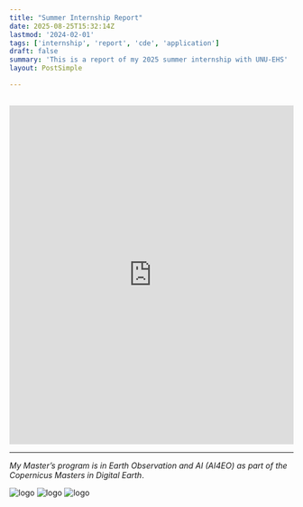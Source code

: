 ```yaml
---
title: "Summer Internship Report"
date: 2025-08-25T15:32:14Z
lastmod: '2024-02-01'
tags: ['internship', 'report', 'cde', 'application']
draft: false
summary: 'This is a report of my 2025 summer internship with UNU-EHS'
layout: PostSimple

---
```

## 

<iframe src="https://docs.google.com/document/d/e/2PACX-1vSSIBYaXZ3HXp0DoViSKvrv_nXmq5kDLFOo5Kr4fYA0Q3801NINp1zOyjU2lr6srg/pub?embedded=true"
width="100%" height="600px"  style="border:none;"></iframe>

---
_My Master’s program is in Earth Observation and AI (AI4EO) as part of the Copernicus Masters in Digital Earth_.

<div style={{ display: 'flex', gap: '10px' }}>
  <Image alt="logo" src="/static/images/Logo/EU.jpg" width={200} height={100} />
  <Image alt="logo" src="/static/images/Logo/PLUS.jpg" width={200} height={100} />
  <Image alt="logo" src="/static/images/Logo/UBS.jpeg" width={200} height={100} />
</div>